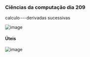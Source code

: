 




### Ciências da computação dia 209

calculo --- derivadas sucessivas

![image](https://cdn-images-1.medium.com/max/800/1*x0B-PDaPwhdYVPlLhAXStQ.png)








#### Úteis

![image](https://cdn-images-1.medium.com/max/800/1*JjvGz4Wa8ITeigUQOEH1gg.png)



